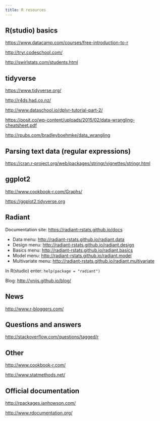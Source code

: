 ```yaml
---
title: R resources
---
```


## R(studio) basics

<https://www.datacamp.com/courses/free-introduction-to-r>

<http://tryr.codeschool.com/>

<http://swirlstats.com/students.html>

## tidyverse

<https://www.tidyverse.org/>

<http://r4ds.had.co.nz/>

<http://www.dataschool.io/dplyr-tutorial-part-2/>

<https://posit.co/wp-content/uploads/2015/02/data-wrangling-cheatsheet.pdf>

<http://rpubs.com/bradleyboehmke/data_wrangling>

## Parsing text data (regular expressions)

<https://cran.r-project.org/web/packages/stringr/vignettes/stringr.html>

## ggplot2

<http://www.cookbook-r.com/Graphs/>

<https://ggplot2.tidyverse.org>

## Radiant

Documentation site: <https://radiant-rstats.github.io/docs>

* Data menu: <http://radiant-rstats.github.io/radiant.data>
* Design menu: <http://radiant-rstats.github.io/radiant.design>
* Basics menu: <http://radiant-rstats.github.io/radiant.basics>
* Model menu: <http://radiant-rstats.github.io/radiant.model>
* Multivariate menu: <http://radiant-rstats.github.io/radiant.multivariate>

In R(studio) enter: `help(package = "radiant")`

Blog: <http://vnijs.github.io/blog/>

## News

<http://www.r-bloggers.com/>

## Questions and answers

<http://stackoverflow.com/questions/tagged/r>

## Other

<http://www.cookbook-r.com/>

<http://www.statmethods.net/>

## Official documentation

<http://rpackages.ianhowson.com/>

<http://www.rdocumentation.org/>

